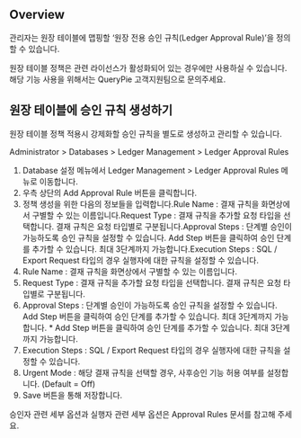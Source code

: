 ## Overview
관리자는 원장 테이블에 맵핑할 ‘원장 전용 승인 규칙(Ledger Approval Rule)’을 정의할 수 있습니다. 

원장 테이블 정책은 관련 라이선스가 활성화되어 있는 경우에만 사용하실 수 있습니다. 해당 기능 사용을 위해서는 QueryPie 고객지원팀으로 문의주세요.

## 원장 테이블에 승인 규칙 생성하기
원장 테이블 정책 적용시 강제화할 승인 규칙을 별도로 생성하고 관리할 수 있습니다. 

Administrator > Databases > Ledger Management > Ledger Approval Rules

1. Database 설정 메뉴에서 Ledger Management > Ledger Approval Rules 메뉴로 이동합니다.
2. 우측 상단의 Add Approval Rule 버튼을 클릭합니다.
3. 정책 생성을 위한 다음의 정보들을 입력합니다.Rule Name : 결재 규칙을 화면상에서 구별할 수 있는 이름입니다.Request Type : 결재 규칙을 추가할 요청 타입을 선택합니다. 결재 규칙은 요청 타입별로 구분됩니다.Approval Steps : 단계별 승인이 가능하도록 승인 규칙을 설정할 수 있습니다. Add Step 버튼을 클릭하여 승인 단계를 추가할 수 있습니다. 최대 3단계까지 가능합니다.Execution Steps : SQL / Export Request 타입의 경우 실행자에 대한 규칙을 설정할 수 있습니다. 
  1. Rule Name : 결재 규칙을 화면상에서 구별할 수 있는 이름입니다.
  2. Request Type : 결재 규칙을 추가할 요청 타입을 선택합니다. 결재 규칙은 요청 타입별로 구분됩니다.
  3. Approval Steps : 단계별 승인이 가능하도록 승인 규칙을 설정할 수 있습니다. Add Step 버튼을 클릭하여 승인 단계를 추가할 수 있습니다. 최대 3단계까지 가능합니다.
    * Add Step 버튼을 클릭하여 승인 단계를 추가할 수 있습니다. 최대 3단계까지 가능합니다.
  4. Execution Steps : SQL / Export Request 타입의 경우 실행자에 대한 규칙을 설정할 수 있습니다. 
4. Urgent Mode : 해당 결재 규칙을 선택할 경우, 사후승인 기능 허용 여부를 설정합니다. (Default = Off)
5. Save 버튼을 통해 저장합니다.

승인자 관련 세부 옵션과 실행자 관련 세부 옵션은 Approval Rules 문서를 참고해 주세요.
